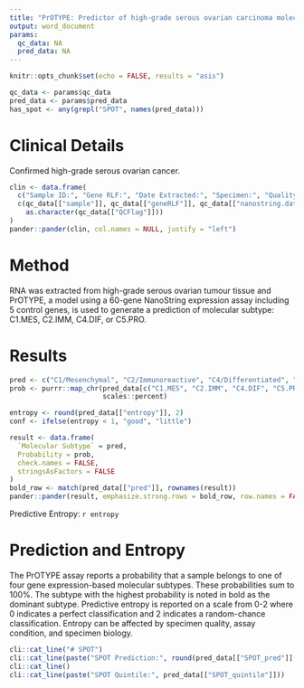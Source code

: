 ```yaml
---
title: "PrOTYPE: Predictor of high-grade serous ovarian carcinoma molecular subtype  \nResearch Report"
output: word_document
params:
  qc_data: NA
  pred_data: NA
---
```


```r
knitr::opts_chunk$set(echo = FALSE, results = "asis")
```

```r
qc_data <- params$qc_data
pred_data <- params$pred_data
has_spot <- any(grepl("SPOT", names(pred_data)))
```

# Clinical Details

Confirmed high-grade serous ovarian cancer.

```r
clin <- data.frame(
  c("Sample ID:", "Gene RLF:", "Date Extracted:", "Specimen:", "Quality Control:"),
  c(qc_data[["sample"]], qc_data[["geneRLF"]], qc_data[["nanostring.date"]], "Ovarian tumour",
    as.character(qc_data[["QCFlag"]]))
)
pander::pander(clin, col.names = NULL, justify = "left")
```

# Method

RNA was extracted from high-grade serous ovarian tumour tissue and PrOTYPE, a model using a 60-gene NanoString expression assay including 5 control genes, is used to generate a prediction of molecular subtype: C1.MES, C2.IMM, C4.DIF, or C5.PRO.

# Results

```r
pred <- c("C1/Mesenchymal", "C2/Immunoreactive", "C4/Differentiated", "C5/Proliferative")
prob <- purrr::map_chr(pred_data[c("C1.MES", "C2.IMM", "C4.DIF", "C5.PRO")],
                       scales::percent)

entropy <- round(pred_data[["entropy"]], 2)
conf <- ifelse(entropy < 1, "good", "little")

result <- data.frame(
  `Molecular Subtype` = pred,
  Probability = prob,
  check.names = FALSE,
  stringsAsFactors = FALSE
)
bold_row <- match(pred_data[["pred"]], rownames(result))
pander::pander(result, emphasize.strong.rows = bold_row, row.names = FALSE)
```

Predictive Entropy: `r entropy`

# Prediction and Entropy

The PrOTYPE assay reports a probability that a sample belongs to one of four gene expression-based molecular subtypes. These probabilities sum to 100%. The subtype with the highest probability is noted in bold as the dominant subtype. Predictive entropy is reported on a scale from 0-2 where 0 indicates a perfect classification and 2 indicates a random-chance classification. Entropy can be affected by specimen quality, assay condition, and specimen biology.

```r
cli::cat_line("# SPOT")
cli::cat_line(paste("SPOT Prediction:", round(pred_data[["SPOT_pred"]], 3)))
cli::cat_line()
cli::cat_line(paste("SPOT Quintile:", pred_data[["SPOT_quintile"]]))
```
